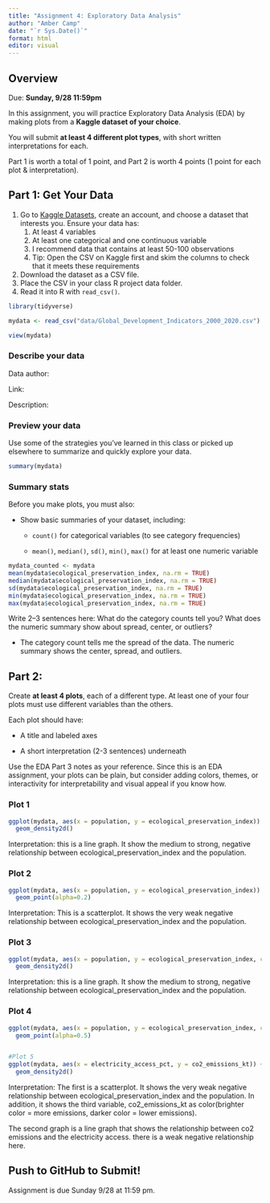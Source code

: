 ```yaml
---
title: "Assignment 4: Exploratory Data Analysis"
author: "Amber Camp"
date: "`r Sys.Date()`"
format: html
editor: visual
---
```


## Overview

Due: **Sunday, 9/28 11:59pm**

In this assignment, you will practice Exploratory Data Analysis (EDA) by making plots from a **Kaggle dataset of your choice**.

You will submit **at least 4 different plot types**, with short written interpretations for each.

Part 1 is worth a total of 1 point, and Part 2 is worth 4 points (1 point for each plot & interpretation).

## Part 1: Get Your Data

1.  Go to [Kaggle Datasets](https://www.kaggle.com/datasets), create an account, and choose a dataset that interests you. Ensure your data has:
    1.  At least 4 variables
    2.  At least one categorical and one continuous variable
    3.  I recommend data that contains at least 50-100 observations
    4.  Tip: Open the CSV on Kaggle first and skim the columns to check that it meets these requirements
2.  Download the dataset as a CSV file.
3.  Place the CSV in your class R project data folder.
4.  Read it into R with `read_csv()`.

```r
library(tidyverse)

mydata <- read_csv("data/Global_Development_Indicators_2000_2020.csv")

view(mydata)

```

### Describe your data

Data author:

Link:

Description:

### Preview your data

Use some of the strategies you've learned in this class or picked up elsewhere to summarize and quickly explore your data.

```r
summary(mydata)
```

### Summary stats

Before you make plots, you must also:

-   Show basic summaries of your dataset, including:

    -   `count()` for categorical variables (to see category frequencies)

    -   `mean()`, `median()`, `sd()`, `min()`, `max()` for at least one numeric variable

```r
mydata_counted <- mydata
mean(mydata$ecological_preservation_index, na.rm = TRUE)
median(mydata$ecological_preservation_index, na.rm = TRUE)
sd(mydata$ecological_preservation_index, na.rm = TRUE)
min(mydata$ecological_preservation_index, na.rm = TRUE)
max(mydata$ecological_preservation_index, na.rm = TRUE)
```

Write 2–3 sentences here: What do the category counts tell you? What does the numeric summary show about spread, center, or outliers?

-   The category count tells me the spread of the data. The numeric summary shows the center, spread, and outliers.

## Part 2:

Create **at least 4 plots**, each of a different type. At least one of your four plots must use different variables than the others.

Each plot should have:

-   A title and labeled axes

-   A short interpretation (2-3 sentences) underneath

Use the EDA Part 3 notes as your reference. Since this is an EDA assignment, your plots can be plain, but consider adding colors, themes, or interactivity for interpretability and visual appeal if you know how.

### Plot 1

```r

ggplot(mydata, aes(x = population, y = ecological_preservation_index)) + # 2D density plot
  geom_density2d()

```

Interpretation: this is a line graph. It show the medium to strong, negative relationship between ecological_preservation_index and the population.

### Plot 2

```r
ggplot(mydata, aes(x = population, y = ecological_preservation_index)) + # compare to scatterplot, same data
  geom_point(alpha=0.2)

```

Interpretation: This is a scatterplot. It shows the very weak negative relationship between ecological_preservation_index and the population.

### Plot 3

```r
ggplot(mydata, aes(x = population, y = ecological_preservation_index, color = co2_emissions_kt)) + # 2D density plot
  geom_density2d()

```

Interpretation: this is a line graph. It show the medium to strong, negative relationship between ecological_preservation_index and the population.

### Plot 4

```r

ggplot(mydata, aes(x = population, y = ecological_preservation_index, color = co2_emissions_kt)) + # compare to scatterplot again
  geom_point(alpha=0.5)


#Plot 5
ggplot(mydata, aes(x = electricity_access_pct, y = co2_emissions_kt)) + # 2D density plot
  geom_density2d()
```

Interpretation: The first is a scatterplot. It shows the very weak negative relationship between ecological_preservation_index and the population. In addition, it shows the third variable, co2_emissions_kt as color(brighter color = more emissions, darker color = lower emissions).

The second graph is a line graph that shows the relationship between co2 emissions and the electricity access. there is a weak negative relationship here.

## Push to GitHub to Submit!

Assignment is due Sunday 9/28 at 11:59 pm.
